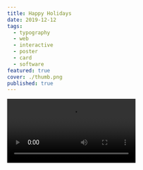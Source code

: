 ```yaml
---
title: Happy Holidays
date: 2019-12-12
tags:
  - typography
  - web
  - interactive
  - poster
  - card
  - software
featured: true
cover: ./thumb.png
published: true
---
```



<Video src={vid1} />

[Visit Project](https://exp.paperdove.com/happy-holidays-2020/)

We wanted to take a traditional holiday card format to digital mobile experience. The original card was printed with Axidraw plotter using glitter pens. We loved the texture and how the light was reflected on the surface. The digital screen is already bright and sharp but it feels very different from ink on paper. Using motion and orientation sensors on mobile devices along with animation was how we decided to translate that physical experience to the web. Now, users can also customize the message and share with others all from their browser.

Collaboration with [@justsayhye](https://instagram.com/justsayhye).

![card](./03-digital.png)
![card](./01.jpg)
![card](./02.jpeg)
